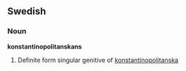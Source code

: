 ==Swedish==
===Noun===
'''konstantinopolitanskans'''

# Definite form singular genitive of [[konstantinopolitanska]]